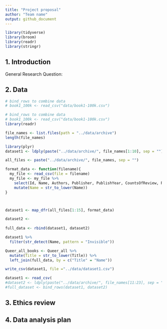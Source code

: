 ```yaml
---
title: "Project proposal"
author: "Team name"
output: github_document
---
```


```r
library(tidyverse)
library(broom)
library(readr)
library(stringr)
```

## 1. Introduction

General Research Question: 

## 2. Data

```r
# bind_rows to combine data
# book1_100k <- read_csv("data/book1-100k.csv")
```

```r
# bind_rows to combine data
# book1_100k <- read_csv("data/book1-100k.csv")
library(readr)

file_names <- list.files(path = "../data/archive")
length(file_names)

library(plyr)
dataset1 <- ldply(paste("../data/archive/", file_names[1:10], sep = ""), read_csv)

all_files <- paste("../data/archive/", file_names, sep = "")

format_data <- function(filename){
  my_file <- read_csv(file = filename)
  my_file <- my_file %>%
    select(Id, Name, Authors, Publisher, PublishYear, CountsOfReview, Rating) %>%
    mutate(Name = str_to_lower(Name))
}



dataset1 <- map_dfr(all_files[1:15], format_data)

dataset2 <- 
  
full_data <- rbind(dataset1, dataset2)

dataset1 %>%
  filter(str_detect(Name, pattern = "Invisible"))

Queer_all_books <- Queer_all %>%
  mutate(Title = str_to_lower(Title)) %>%
  left_join(full_data, by = c("Title" = "Name"))

write_csv(dataset1, file ="../data/dataset1.csv")

dataset1 <- read_csv(
#dataset2 <- ldply(paste("../data/archive/", file_names[11:23], sep = ""), read_csv)
#full_dataset <- bind_rows(dataset1, dataset2)

```



## 3. Ethics review

## 4. Data analysis plan



